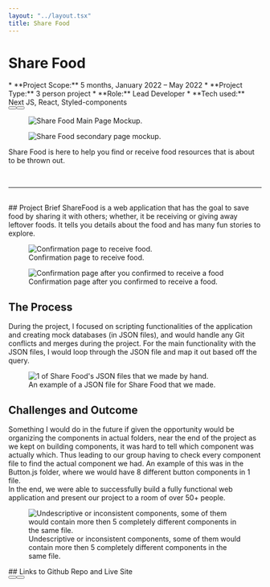 ```yaml
---
layout: "../layout.tsx"
title: Share Food
---
```


# Share Food
<div class="flex flex-col gap-1">
<div class="grid grid-cols-1 md:grid-cols-2 gap-4 animate-fadeInDown">
<div>
* **Project Scope:** 5 months, January 2022 – May 2022
* **Project Type:** 3 person project
* **Role:** Lead Developer
* **Tech used:** Next JS, React, Styled-components
<div class="flex justify-evenly flex-col gap-5 md:flex-row md:gap-4">
   <Button text="Github Repo" url="https://github.com/Pho86/ShareFood"/>
   <Button text="Live Site" url="https://sharefood.vercel.app/"/>
</div>
</div>
<div class="flex flex-col gap-2">
   <div class="flex justify-center items-center">
   <figure>
         <img src="/sharefood/ShareFoodMain.png" class="w-8/12" alt="Share Food Main Page Mockup." loading="lazy"/>
   </figure>
   <figure>
      <img src="/sharefood/ShareFood.png" class="w-8/12" alt="Share Food secondary page mockup." loading="lazy"/>
   </figure>
   </div>
   <p class="text-center">Share Food is here to help you find or receive food resources that is about to be thrown out.</p>
</div>
</div>
<br/>
<hr/>
<br/>
## Project Brief
ShareFood is a web application that has the goal to save food by sharing it with others; whether, it be receiving or giving away leftover foods. It tells you details about the food and has many fun stories to explore.
<div class="flex flex-col md:flex-row gap-2 animate-fadeInLeft">
<figure>
<img src="/sharefood/OrderDetail.png" class="w-1/2" alt="Confirmation page to receive food." loading="lazy"/>
  <figcaption>
    Confirmation page to receive food.
  </figcaption>
</figure>
<figure>
<img src="/sharefood/OrderDetails.png" class="w-1/2" alt="Confirmation page after you confirmed to receive a food" loading="lazy"/>
  <figcaption>
    Confirmation page after you confirmed to receive a food.
  </figcaption>
</figure>
</div>


## The Process
During the project, I focused on scripting functionalities of the application and creating mock databases (in JSON files), and would handle any Git conflicts and merges during the project. For the main functionality with the JSON files, I would loop through the JSON file and map it out based off the query. 
<div class="flex flex-col md:flex-row animate-fadeInRight">
<figure>
<img src="/sharefood/JSON.png" class="w-full" alt="1 of Share Food's JSON files that we made by hand." loading="lazy"/>
  <figcaption>
    An example of a JSON file for Share Food that we made.
  </figcaption>
</figure>
</div>

## Challenges and Outcome
Something I would do in the future if given the opportunity would be organizing the components in actual folders, near the end of the project as we kept on building components, it was hard to tell which component was actually which. Thus leading to our group having to check every component file to find the actual component we had. An example of this was in the Button.js folder, where we would have 8 different button components in 1 file. 
<br/>
In the end, we were able to successfully build a fully functional web application and present our project to a room of over 50+ people.
<div class="animate-fadeInDown">
<figure>
<img src="/sharefood/Components.png" class="w-5/12 h-full" alt="Undescriptive or inconsistent components, some of them would contain more then 5 completely different components in the same file." loading="lazy"/>
  <figcaption>
    Undescriptive or inconsistent components, some of them would contain more then 5 completely different components in the same file.
  </figcaption>
</figure>
</div>

<div class="flex flex-col items-center mt-2">
## Links to Github Repo and Live Site
<div class="flex justify-evenly w-full flex-col gap-5 md:flex-row md:gap-4 mt-2">
<Button text="Github Repo" url="https://github.com/Pho86/ShareFood"/>
<Button text="Live Site" url="https://sharefood.vercel.app/"/>
</div>
</div>
</div>